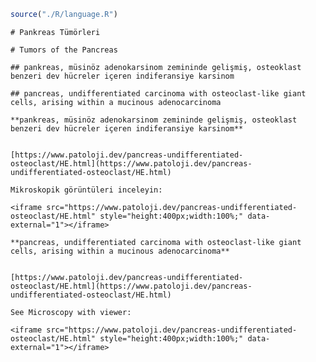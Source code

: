 
```r

source("./R/language.R")

```




```asis

# Pankreas Tümörleri

```



```asis

# Tumors of the Pancreas

```






```asis

## pankreas, müsinöz adenokarsinom zemininde gelişmiş, osteoklast benzeri dev hücreler içeren indiferansiye karsinom

```




```asis

## pancreas, undifferentiated carcinoma with osteoclast-like giant cells, arising within a mucinous adenocarcinoma

```




```asis

**pankreas, müsinöz adenokarsinom zemininde gelişmiş, osteoklast benzeri dev hücreler içeren indiferansiye karsinom**


[https://www.patoloji.dev/pancreas-undifferentiated-osteoclast/HE.html](https://www.patoloji.dev/pancreas-undifferentiated-osteoclast/HE.html)

Mikroskopik görüntüleri inceleyin:

<iframe src="https://www.patoloji.dev/pancreas-undifferentiated-osteoclast/HE.html" style="height:400px;width:100%;" data-external="1"></iframe>

```




```asis

**pancreas, undifferentiated carcinoma with osteoclast-like giant cells, arising within a mucinous adenocarcinoma**


[https://www.patoloji.dev/pancreas-undifferentiated-osteoclast/HE.html](https://www.patoloji.dev/pancreas-undifferentiated-osteoclast/HE.html)

See Microscopy with viewer: 

<iframe src="https://www.patoloji.dev/pancreas-undifferentiated-osteoclast/HE.html" style="height:400px;width:100%;" data-external="1"></iframe>

```

